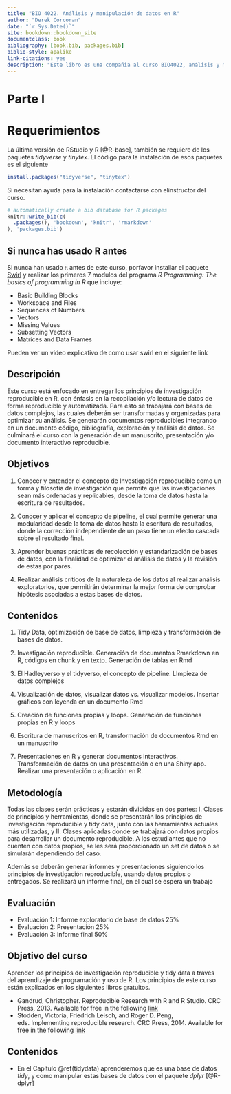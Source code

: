 ```yaml
--- 
title: "BIO 4022. Análisis y manipulación de datos en R"
author: "Derek Corcoran"
date: "`r Sys.Date()`"
site: bookdown::bookdown_site
documentclass: book
bibliography: [book.bib, packages.bib]
biblio-style: apalike
link-citations: yes
description: "Este libro es una compañia al curso BIO4022, análisis y manipulación de datos en R"
---
```


# Parte I {-}

# Requerimientos

La última versión de RStudio y R [@R-base], también se requiere de los paquetes *tidyverse* y *tinytex*. El código para la instalación de esos paquetes es el siguiente

```r
install.packages("tidyverse", "tinytex")
```


Si necesitan ayuda para la instalación contactarse con elinstructor del curso.

```r
# automatically create a bib database for R packages
knitr::write_bib(c(
  .packages(), 'bookdown', 'knitr', 'rmarkdown'
), 'packages.bib')
```

## Si nunca has usado R antes

Si nunca han usado `R` antes de este curso, porfavor installar el paquete [Swirl](http://swirlstats.com/students.html) y realizar los primeros 7 modulos del programa *R Programming: The basics of programming in R* que incluye:

* Basic Building Blocks
* Workspace and Files
* Sequences of Numbers
* Vectors
* Missing Values
* Subsetting Vectors
* Matrices and Data Frames


Pueden ver un video explicativo de como usar swirl en el siguiente link

## Descripción

Este curso está enfocado en entregar los principios de investigación reproducible en R, con énfasis en la recopilación y/o lectura de datos de forma reproducible y automatizada. Para esto se trabajará con bases de datos complejos, las cuales deberán ser transformadas y organizadas para optimizar su análisis. Se generarán documentos reproducibles integrando en un documento código, bibliografía, exploración y análisis de datos. Se culminará el curso con la generación de un manuscrito, presentación y/o documento interactivo reproducible.

##  Objetivos

1. Conocer y entender el concepto de Investigación reproducible como un forma y filosofía de investigación que permite que las investigaciones sean más ordenadas y replicables, desde  la toma de datos hasta la escritura de resultados.

2. Conocer y aplicar el concepto de pipeline, el cual permite generar una modularidad desde la toma de datos hasta la escritura de resultados, donde la corrección independiente de un paso tiene un efecto cascada sobre el resultado final.

3. Aprender buenas prácticas de recolección y estandarización de bases de datos, con la finalidad de optimizar el análisis de datos y la revisión de estas por pares.

4. Realizar análisis críticos de la naturaleza de los datos al realizar análisis exploratorios, que permitirán determinar la mejor forma de comprobar hipótesis asociadas a estas bases de datos.

## Contenidos

1. Tidy Data, optimización de base de datos, limpieza y transformación de bases de datos.

2. Investigación reproducible. Generación de documentos Rmarkdown en R, códigos en chunk y en texto. Generación de tablas en Rmd

3. El Hadleyverso y el tidyverso, el concepto de pipeline. LImpieza de  datos complejos
4. Visualización de datos, visualizar datos vs. visualizar modelos. Insertar gráficos con leyenda en un documento Rmd

5. Creación de funciones propias y loops. Generación de funciones propias en R y loops

6. Escritura de manuscritos en R, transformación de documentos Rmd en un manuscrito

7. Presentaciones en R y generar documentos interactivos. Transformación de datos en una presentación o en una Shiny app. Realizar una presentación o aplicación en R.

## Metodología

Todas las clases serán prácticas y estarán divididas en dos partes: I. Clases de principios y herramientas, donde se presentarán los principios de investigación reproducible y tidy data, junto con las herramientas actuales más utilizadas, y II. Clases aplicadas donde se trabajará con
datos propios para desarrollar un documento reproducible. A los estudiantes que no cuenten con datos propios, se les será proporcionado un set de datos o se simularán dependiendo del caso.

Además se deberán generar informes y presentaciones siguiendo los principios de investigación reproducible, usando datos propios o entregados. Se realizará un informe final, en el cual se espera un trabajo 


##  Evaluación

* Evaluación 1: Informe exploratorio de base de datos 25%
* Evaluación 2: Presentación 25%
* Evaluación 3: Informe final 50%


## Objetivo del curso

Aprender los principios de investigación reproducible y tidy data a través del aprendizaje de programación y uso de R. Los principios de este curso están explicados en los siguientes libros gratuitos.

* Gandrud, Christopher. Reproducible Research with R and R Studio. CRC Press, 2013. Available for free in the following
[link](https://englianhu.files.wordpress.com/2016/01/reproducible-research-with-r-and-studio-2nd-edition.pdf)
* Stodden, Victoria, Friedrich Leisch, and Roger D. Peng, eds. Implementing reproducible research. CRC Press, 2014. Available for free in the following [link](http://web.stanford.edu/~vcs/papers/ijclp-STODDEN-2009.pdf)

## Contenidos

* En el Capítulo \@ref(tidydata) aprenderemos que es una base de datos *tidy*, y como manipular estas bases de datos con el paquete *dplyr* [@R-dplyr]